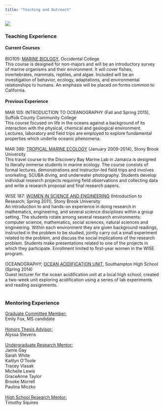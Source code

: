 ---
title: "Teaching and Outreach"
---

![](docs/quadrat.jpg)

### Teaching Experience 

#### **Current Courses**

BIO105: [MARINE BIOLOGY](https://oxy.smartcatalogiq.com/en/2024-2025/catalog/course-descriptions/bio-biology/100/bio-105/), Occidental College \
This course is designed for non-majors and will be an introductory survey of marine organisms and their environment. It will cover fishes, invertebrates, mammals, reptiles, and algae. Included will be an investigation of behavior, ecology, adaptations, and environmental relationships to humans. An emphasis will be placed on forms common to California.

#### **Previous Experience**

MAR 105: INTRODUCTION TO OCEANOGRAPHY (Fall and Spring 2015), Suffolk County Community College\
This course focused on life in the oceans against a background of its interaction with the physical, chemical and geological environment. Lectures, laboratory and field trips are employed to explore fundamental properties which underlie oceanic phenomena.\
\
MAR 388: [TROPICAL MARINE ECOLOGY](http://www.tropical.blogs.com/) (January 2009-2014), Stony Brook University\
This travel course to the Discovery Bay Marine Lab in Jamaica is designed to literally immerse students in marine ecology. The course consists of formal lectures, demonstrations and instructor-led field trips and involves snorkeling, SCUBA diving, and underwater photography. Students develop individual research projects requiring field observations and collecting data and write a research proposal and final research papers.\
\
WISE 187: [WOMEN IN SCIENCE AND ENGINEERING](http://sb.cc.stonybrook.edu/bulletin/current/courses/wse/#187) (Introduction to Research; Spring 2011), Stony Brook University\
An introduction to and hands-on experience in doing research in mathematics, engineering, and several science disciplines within a group setting. The students rotate among several research environments: computer science, mathematics, social sciences, natural sciences and engineering. Within each environment they are given background readings, instructed in the problem to be studied, jointly carry out a small experiment related to the problem, and discuss the social implications of the research problem. Students make presentations related to one of the projects in which they participate. Enrollment limited to first-year women in the WISE program.\
\
OCEANOGRAPHY; [OCEAN ACIDIFICATION UNIT](http://www.southamptonschools.org/news.cfm?story=140824&school=1111), Southampton High School (Spring 2014)\
Guest lecturer for the ocean acidification unit at a local high school; created a two-week unit exploring acidification using a series of lab experiments and reading assignments.\
\

### Mentoring Experience

[Graduate Committee Member:]{.underline}\
Emily Fox, MS candidate\
\
[Honors Thesis Advisor:]{.underline}\
Alyssa Stevens\
\
[Undergraduate Research Mentor:]{.underline}\
Jamie Gay\
Sarah White\
Kaitlyn O'Toole\
Tracey Vlasak\
Michelle Lewis\
GraceAnne Taylor\
Brooke Morrell\
Paulina Miczko\
\
[High School Research Mentor:]{.underline}\
Timothy Squires
